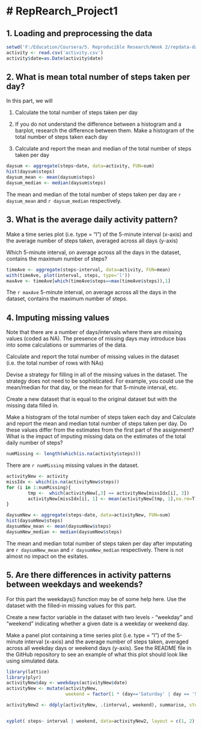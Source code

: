 # RepRearch_Project1
==========================

## 1. Loading and preprocessing the data

```r
setwd('F:/Education/Coursera/5. Reproducible Research/Week 2/repdata-data-activity')
activity <- read.csv('activity.csv')
activity$date=as.Date(activity$date)
```

## 2. What is mean total number of steps taken per day?
In this part, we will

1. Calculate the total number of steps taken per day

2. If you do not understand the difference between a histogram and a barplot, research the difference between them. Make a histogram of the total number of steps taken each day

3. Calculate and report the mean and median of the total number of steps taken per day

```r
daysum <- aggregate(steps~date, data=activity, FUN=sum)
hist(daysum$steps)
daysum_mean <- mean(daysum$steps)
daysum_median <- median(daysum$steps)
```
The mean and median of the total number of steps taken per day are `r daysum_mean` and `r daysum_median` respectively.


## 3. What is the average daily activity pattern?

Make a time series plot (i.e. type = "l") of the 5-minute interval (x-axis) and the average number of steps taken, averaged across all days (y-axis)

Which 5-minute interval, on average across all the days in the dataset, contains the maximum number of steps?

```r
timeAve <- aggregate(steps~interval, data=activity, FUN=mean)
with(timeAve, plot(interval, steps, type='l'))
maxAve <- timeAve[which(timeAve$steps==max(timeAve$steps)),1]
```

The `r maxAve` 5-minute interval, on average across all the days in the dataset, contains the maximum number of steps.


## 4. Imputing missing values

Note that there are a number of days/intervals where there are missing values (coded as NA). The presence of missing days may introduce bias into some calculations or summaries of the data.

Calculate and report the total number of missing values in the dataset (i.e. the total number of rows with NAs)

Devise a strategy for filling in all of the missing values in the dataset. The strategy does not need to be sophisticated. For example, you could use the mean/median for that day, or the mean for that 5-minute interval, etc.

Create a new dataset that is equal to the original dataset but with the missing data filled in.

Make a histogram of the total number of steps taken each day and Calculate and report the mean and median total number of steps taken per day. Do these values differ from the estimates from the first part of the assignment? What is the impact of imputing missing data on the estimates of the total daily number of steps?

```r
numMissing <- length(which(is.na(activity$steps)))
```
There are `r numMissing` missing values in the dataset.

```r
activityNew <- activity
missIdx <- which(is.na(activityNew$steps))
for (i in 1:numMissing){
        tmp <-  which(activityNew[,3] == activityNew[missIdx[i], 3])
        activityNew[missIdx[i], 1] <- mean(activityNew[tmp, 1],na.rm=T)       
}
```


```r
daysumNew <- aggregate(steps~date, data=activityNew, FUN=sum)
hist(daysumNew$steps)
daysumNew_mean <- mean(daysumNew$steps)
daysumNew_median <- median(daysumNew$steps)
```
The mean and median total number of steps taken per day after imputating are `r daysumNew_mean` and `r daysumNew_median` respectively. There is not almost no impact on the esitates.

## 5. Are there differences in activity patterns between weekdays and weekends?

For this part the weekdays() function may be of some help here. Use the dataset with the filled-in missing values for this part.

Create a new factor variable in the dataset with two levels - "weekday" and "weekend" indicating whether a given date is a weekday or weekend day.

Make a panel plot containing a time series plot (i.e. type = "l") of the 5-minute interval (x-axis) and the average number of steps taken, averaged across all weekday days or weekend days (y-axis). See the README file in the GitHub repository to see an example of what this plot should look like using simulated data.

```r
library(lattice)
library(plyr)
activityNew$day <- weekdays(activityNew$date)
activityNew <- mutate(activityNew,
                      weekend = factor(1 * (day=='Saturday' | day == 'Sunday'), labels =c('weekday', 'weekend')))

activityNew2 <- ddply(activityNew, .(interval, weekend), summarise, steps = mean(steps))


xyplot( steps~ interval | weekend, data=activityNew2, layout = c(1, 2), type='l')
```
